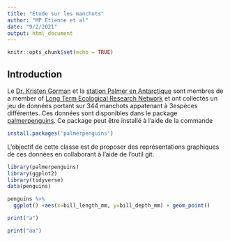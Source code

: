 ```yaml
---
title: "Etude sur les manchots"
author: "MP Etienne et al"
date: "9/2/2021"
output: html_document
---
```


```r
knitr::opts_chunk$set(echo = TRUE)
```

## Introduction 

Le  [Dr. Kristen Gorman](https://www.uaf.edu/cfos/people/faculty/detail/kristen-gorman.php) et la [station Palmer en Antarctique](https://pal.lternet.edu/) sont membres  de a member of [ Long Term Ecological Research Network](https://lternet.edu/) et ont collectés un jeu de données portant sur 344 manchots appatenant à 3espèces différentes. Ces données sont disponibles dans le package [palmerpenguins](https://allisonhorst.github.io/palmerpenguins/). Ce package peut être installé à l'aide de la commande

```r
install.packages('palmerpenguins')
```

L'objectif de cette classe est de proposer des représentations graphiques de ces données en collaborant à l'aide de l'outil git.

```r
library(palmerpenguins)
library(ggplot2)
library(tidyverse)
data(penguins)

penguins %>%
  ggplot() +aes(x=bill_length_mm, y=bill_depth_mm) + geom_point()

print("a")

print("aa")
```


